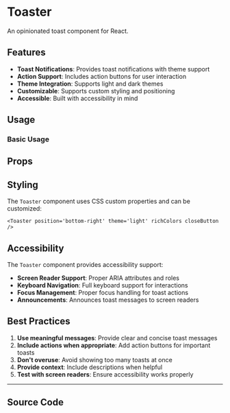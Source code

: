 
<Meta of={ToasterStories} />

# Toaster

An opinionated toast component for React.

## Features

- **Toast Notifications**: Provides toast notifications with theme support
- **Action Support**: Includes action buttons for user interaction
- **Theme Integration**: Supports light and dark themes
- **Customizable**: Supports custom styling and positioning
- **Accessible**: Built with accessibility in mind

## Usage

### Basic Usage

<Canvas of={ToasterStories.Default} />

## Props

<Controls of={ToasterStories.Default} />

## Styling

The `Toaster` component uses CSS custom properties and can be customized:

```tsx
<Toaster position='bottom-right' theme='light' richColors closeButton />
```

## Accessibility

The `Toaster` component provides accessibility support:

- **Screen Reader Support**: Proper ARIA attributes and roles
- **Keyboard Navigation**: Full keyboard support for interactions
- **Focus Management**: Proper focus handling for toast actions
- **Announcements**: Announces toast messages to screen readers

## Best Practices

1. **Use meaningful messages**: Provide clear and concise toast messages
2. **Include actions when appropriate**: Add action buttons for important toasts
3. **Don't overuse**: Avoid showing too many toasts at once
4. **Provide context**: Include descriptions when helpful
5. **Test with screen readers**: Ensure accessibility works properly

---

## Source Code

<Source of={ToasterStories.Default} language='tsx' />
